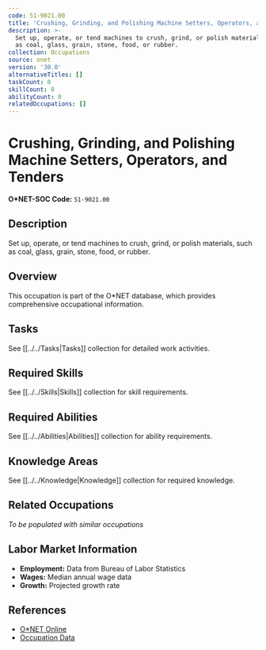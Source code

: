 ```yaml
---
code: 51-9021.00
title: 'Crushing, Grinding, and Polishing Machine Setters, Operators, and Tenders'
description: >-
  Set up, operate, or tend machines to crush, grind, or polish materials, such
  as coal, glass, grain, stone, food, or rubber.
collection: Occupations
source: onet
version: '30.0'
alternativeTitles: []
taskCount: 0
skillCount: 0
abilityCount: 0
relatedOccupations: []
---
```

# Crushing, Grinding, and Polishing Machine Setters, Operators, and Tenders

**O*NET-SOC Code:** `51-9021.00`

## Description

Set up, operate, or tend machines to crush, grind, or polish materials, such as coal, glass, grain, stone, food, or rubber.

## Overview

This occupation is part of the O*NET database, which provides comprehensive occupational information.

## Tasks

See [[../../Tasks|Tasks]] collection for detailed work activities.

## Required Skills

See [[../../Skills|Skills]] collection for skill requirements.

## Required Abilities

See [[../../Abilities|Abilities]] collection for ability requirements.

## Knowledge Areas

See [[../../Knowledge|Knowledge]] collection for required knowledge.

## Related Occupations

*To be populated with similar occupations*

## Labor Market Information

- **Employment:** Data from Bureau of Labor Statistics
- **Wages:** Median annual wage data
- **Growth:** Projected growth rate

## References

- [O*NET Online](https://www.onetonline.org/link/summary/51-9021.00)
- [Occupation Data](https://www.onetcenter.org/)
